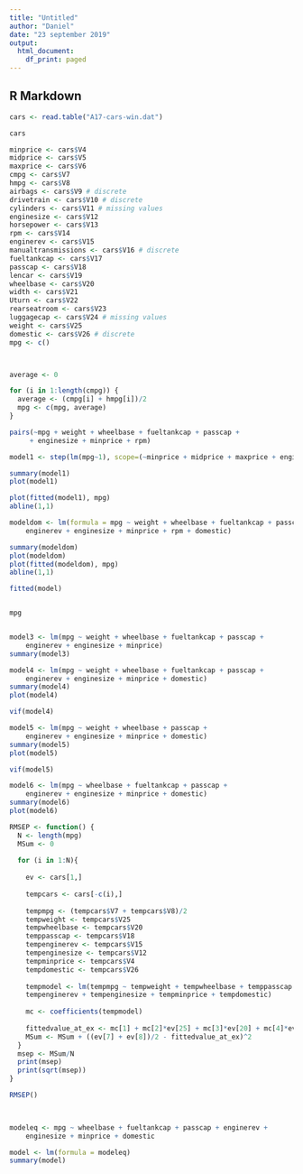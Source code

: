 ---
title: "Untitled"
author: "Daniel"
date: "23 september 2019"
output:
  html_document:
    df_print: paged
---

## R Markdown


```{r, echo=FALSE}

cars <- read.table("A17-cars-win.dat")

cars

minprice <- cars$V4
midprice <- cars$V5
maxprice <- cars$V6
cmpg <- cars$V7
hmpg <- cars$V8
airbags <- cars$V9 # discrete
drivetrain <- cars$V10 # discrete
cylinders <- cars$V11 # missing values
enginesize <- cars$V12
horsepower <- cars$V13
rpm <- cars$V14
enginerev <- cars$V15
manualtransmissions <- cars$V16 # discrete
fueltankcap <- cars$V17
passcap <- cars$V18
lencar <- cars$V19
wheelbase <- cars$V20 
width <- cars$V21
Uturn <- cars$V22
rearseatroom <- cars$V23
luggagecap <- cars$V24 # missing values
weight <- cars$V25
domestic <- cars$V26 # discrete
mpg <- c()



average <- 0

for (i in 1:length(cmpg)) {
  average <- (cmpg[i] + hmpg[i])/2
  mpg <- c(mpg, average)
}

```


```{r, echo=FALSE}
pairs(~mpg + weight + wheelbase + fueltankcap + passcap + 
     + enginesize + minprice + rpm)

```


```{r, echo=FALSE}
model1 <- step(lm(mpg~1), scope=(~minprice + midprice + maxprice + enginesize + horsepower + rpm + enginerev + fueltankcap + passcap + lencar + wheelbase + width + Uturn + rearseatroom + weight + domestic), direction="both")


```

```{r, echo=FALSE}

summary(model1)
plot(model1)
```

```{r, echo=FALSE}
plot(fitted(model1), mpg)
abline(1,1)
```
```{r, echo=FALSE}
modeldom <- lm(formula = mpg ~ weight + wheelbase + fueltankcap + passcap + 
    enginerev + enginesize + minprice + rpm + domestic)

summary(modeldom)
plot(modeldom)
plot(fitted(modeldom), mpg)
abline(1,1)
```


```{r, echo=FALSE}
fitted(model)



```
```{r}
mpg



```

```{r}
model3 <- lm(mpg ~ weight + wheelbase + fueltankcap + passcap + 
    enginerev + enginesize + minprice)
summary(model3)

```

```{r}
model4 <- lm(mpg ~ weight + wheelbase + fueltankcap + passcap + 
    enginerev + enginesize + minprice + domestic)
summary(model4)
plot(model4)

```

```{r}
vif(model4)
```


```{r}
model5 <- lm(mpg ~ weight + wheelbase + passcap + 
    enginerev + enginesize + minprice + domestic)
summary(model5)
plot(model5)
```

```{r}
vif(model5)
```


```{r}
model6 <- lm(mpg ~ wheelbase + fueltankcap + passcap + 
    enginerev + enginesize + minprice + domestic)
summary(model6)
plot(model6)
```
```{r}
RMSEP <- function() {
  N <- length(mpg)
  MSum <- 0
  
  for (i in 1:N){
    
    ev <- cars[1,]
    
    tempcars <- cars[-c(i),]
    
    tempmpg <- (tempcars$V7 + tempcars$V8)/2
    tempweight <- tempcars$V25
    tempwheelbase <- tempcars$V20
    temppasscap <- tempcars$V18
    tempenginerev <- tempcars$V15
    tempenginesize <- tempcars$V12
    tempminprice <- tempcars$V4
    tempdomestic <- tempcars$V26
    
    tempmodel <- lm(tempmpg ~ tempweight + tempwheelbase + temppasscap + 
    tempenginerev + tempenginesize + tempminprice + tempdomestic)
    
    mc <- coefficients(tempmodel)
    
    fittedvalue_at_ex <- mc[1] + mc[2]*ev[25] + mc[3]*ev[20] + mc[4]*ev[18] + mc[5]*ev[15] + mc[6]*ev[12] + mc[7]*ev[4] + mc[8]*ev[26]    
    MSum <- MSum + ((ev[7] + ev[8])/2 - fittedvalue_at_ex)^2
  }
  msep <- MSum/N
  print(msep)
  print(sqrt(msep))
}

RMSEP()

 
```

```{r}
modeleq <- mpg ~ wheelbase + fueltankcap + passcap + enginerev + 
    enginesize + minprice + domestic

model <- lm(formula = modeleq)
summary(model)
```



